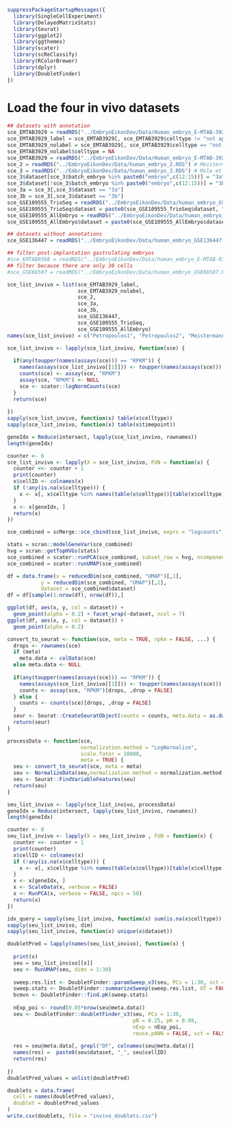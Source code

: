 
```r
suppressPackageStartupMessages({
  library(SingleCellExperiment)
  library(DelayedMatrixStats)
  library(Seurat)
  library(ggplot2)
  library(ggthemes)
  library(scater)
  library(scReClassify)
  library(RColorBrewer)
  library(dplyr)
  library(DoubletFinder)
})
```

# Load the four in vivo datasets
```r
## datasets with annotation
sce_EMTAB3929 = readRDS("../EmbryoEikonDev/Data/Human_embryo_E-MTAB-3929.RDS") # Petropoulos et al. 
sce_EMTAB3929_label = sce_EMTAB3929[, sce_EMTAB3929$celltype != "not applicable-NA"]
sce_EMTAB3929_nolabel = sce_EMTAB3929[, sce_EMTAB3929$celltype == "not applicable-NA"]
sce_EMTAB3929_nolabel$celltype = NA
sce_EMTAB3929 = readRDS("../EmbryoEikonDev/Data/Human_embryo_E-MTAB-3929.RDS") # Petropoulos et al. 
sce_2 = readRDS("../EmbryoEikonDev/Data/human_embryo_2.RDS") # Meistermann et al.
sce_3 = readRDS("../EmbryoEikonDev/Data/human_embryo_3.RDS") # Mole et al.
sce_3$dataset[sce_3$batch_embryo %in% paste0("embryo",c(12:15))] = "3a"
sce_3$dataset[!sce_3$batch_embryo %in% paste0("embryo",c(12:15))] = "3b"
sce_3a = sce_3[,sce_3$dataset == "3a"]
sce_3b = sce_3[,sce_3$dataset == "3b"]
sce_GSE109555_TrioSeq = readRDS("../EmbryoEikonDev/Data/human_embryo_GSE109555_TrioSeq.RDS") # Zhou et al.
sce_GSE109555_TrioSeq$dataset = paste0(sce_GSE109555_TrioSeq$dataset, "-trioseq")
sce_GSE109555_AllEmbryo = readRDS("../EmbryoEikonDev/Data/human_embryo_GSE109555_AllEmbryo.RDS") 
sce_GSE109555_AllEmbryo$dataset = paste0(sce_GSE109555_AllEmbryo$dataset, "-allembyro")

## datasets without annotations
sce_GSE136447 = readRDS("../EmbryoEikonDev/Data/human_embryo_GSE136447.RDS") # Xiang et al. 

## filter post-implantation gastrulating embryos
#sce_EMTAB9388 = readRDS("../EmbryoEikonDev/Data/human_embryo_E-MTAB-9388.RDS") #remove late E16
## filter because there are only 30 cells
#sce_GSE66507 = readRDS("../EmbryoEikonDev/Data/human_embryo_GSE66507.RDS") # Blakeley et al. 

sce_list_invivo = list(sce_EMTAB3929_label,
                       sce_EMTAB3929_nolabel,
                       sce_2,
                       sce_3a,
                       sce_3b,
                       sce_GSE136447,
                       sce_GSE109555_TrioSeq,
                       sce_GSE109555_AllEmbryo)
names(sce_list_invivo) = c("Petropoulos1", "Petropoulos2", "Meistermann", "MoleA", "MoleB", "Xiang", "Zhou1", "Zhou2")

sce_list_invivo <- lapply(sce_list_invivo, function(sce) {
  
  if(any(toupper(names(assays(sce))) == "RPKM")) {
    names(assays(sce_list_invivo[[1]])) <- toupper(names(assays(sce)))
    counts(sce) <- assay(sce, "RPKM")
    assay(sce, "RPKM") <- NULL
    sce <- scater::logNormCounts(sce)
  } 
  return(sce)
  
})
sapply(sce_list_invivo, function(x) table(x$celltype))
sapply(sce_list_invivo, function(x) table(x$timepoint))
```

```r
geneIdx = Reduce(intersect, lapply(sce_list_invivo, rownames))
length(geneIdx)

counter <- 0
sce_list_invivo <- lapply(X = sce_list_invivo, FUN = function(x) {
  counter <<- counter + 1
  print(counter)
  x$cellID <- colnames(x)
  if (!any(is.na(x$celltype))) {
    x <- x[, x$celltype %in% names(table(x$celltype))[table(x$celltype) > 15]]
  }
  x <- x[geneIdx, ]
  return(x)
})

sce_combined = scMerge::sce_cbind(sce_list_invivo, exprs = "logcounts", colData_names = c("dataset"))

stats = scran::modelGeneVar(sce_combined)
hvg = scran::getTopHVGs(stats)
sce_combined = scater::runPCA(sce_combined, subset_row = hvg, ncomponents = 30)
sce_combined = scater::runUMAP(sce_combined)

df = data.frame(x = reducedDim(sce_combined, "UMAP")[,1],
           y = reducedDim(sce_combined, "UMAP")[,2],
           dataset = sce_combined$dataset)
df = df[sample(1:nrow(df), nrow(df)),]

ggplot(df, aes(x, y, col = dataset)) + 
  geom_point(alpha = 0.2) + facet_wrap(~dataset, ncol = 7)
ggplot(df, aes(x, y, col = dataset)) + 
  geom_point(alpha = 0.2) 
```

```r
convert_to_seurat <- function(sce, meta = TRUE, rpkm = FALSE, ...) {
  drops <- rownames(sce)
  if (meta) 
    meta.data <- colData(sce)
  else meta.data <- NULL
  
  if(any(toupper(names(assays(sce))) == "RPKM")) {
    names(assays(sce_list_invivo[[1]])) <- toupper(names(assays(sce)))
    counts <- assay(sce, "RPKM")[drops, ,drop = FALSE]
  } else {
    counts <- counts(sce)[drops, ,drop = FALSE]
  }
  seur <- Seurat::CreateSeuratObject(counts = counts, meta.data = as.data.frame(meta.data)) 
  return(seur)
}

processData <- function(sce, 
                        normalization.method = "LogNormalize",
                        scale.fator = 10000,
                        meta = TRUE) {
  seu <- convert_to_seurat(sce, meta = meta)
  seu <- NormalizeData(seu,normalization.method = normalization.method, scale.factor = scale.fator)
  seu <- Seurat::FindVariableFeatures(seu)
  return(seu)
}

seu_list_invivo <- lapply(sce_list_invivo, processData)
geneIdx = Reduce(intersect, lapply(seu_list_invivo, rownames))
length(geneIdx)

counter <- 0
seu_list_invivo <- lapply(X = seu_list_invivo , FUN = function(x) {
  counter <<- counter + 1
  print(counter)
  x$cellID <- colnames(x)
  if (!any(is.na(x$celltype))) {
    x <- x[, x$celltype %in% names(table(x$celltype))[table(x$celltype) > 15]]
  }
  x <- x[geneIdx, ]
  x <- ScaleData(x, verbose = FALSE)
  x <- RunPCA(x, verbose = FALSE, npcs = 50)
  return(x)
})

idx_query = sapply(seu_list_invivo, function(x) sum(is.na(x$celltype)) != 0)
sapply(seu_list_invivo, dim)
sapply(seu_list_invivo, function(x) unique(x$dataset))
```

```r
doubletPred = lapply(names(seu_list_invivo), function(x) {
  
  print(x)
  seu = seu_list_invivo[[x]]
  seu <- RunUMAP(seu, dims = 1:30)
  
  sweep.res.list <- DoubletFinder::paramSweep_v3(seu, PCs = 1:30, sct = FALSE)
  sweep.stats <- DoubletFinder::summarizeSweep(sweep.res.list, GT = FALSE)
  bcmvn <- DoubletFinder::find.pK(sweep.stats)
  
  nExp_poi <- round(0.05*nrow(seu@meta.data))
  seu <- DoubletFinder::doubletFinder_v3(seu, PCs = 1:30, 
                                         pN = 0.25, pK = 0.09, 
                                         nExp = nExp_poi, 
                                         reuse.pANN = FALSE, sct = FALSE)
  
  res = seu@meta.data[, grepl("DF", colnames(seu@meta.data))]
  names(res) =  paste0(seu$dataset, "_", seu$cellID)
  return(res)
  
})
doubletPred_values = unlist(doubletPred)

doublets = data.frame(
  cell = names(doubletPred_values),
  doublet = doubletPred_values
)
write.csv(doublets, file = "invivo_doublets.csv")
```


